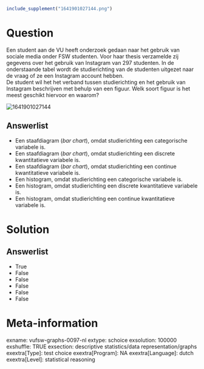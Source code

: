 ```r
include_supplement("1641901027144.png")
```

Question
========
Een student aan de VU heeft onderzoek gedaan naar het gebruik van
sociale media onder FSW studenten. Voor haar thesis verzamelde zij
gegevens over het gebruik van Instagram van 297 studenten. In de
onderstaande tabel wordt de studierichting van de studenten uitgezet
naar de vraag of ze een Instagram account hebben.  
De student wil het het verband tussen studierichting en het gebruik van
Instagram beschrijven met behulp van een figuur. Welk soort figuur is
het meest geschikt hiervoor en waarom?   
  
<img src="1641901027144.png" class="fr-fic fr-dii tvcss_2"
alt="1641901027144" />

Answerlist
----------
* Een staafdiagram (*bar chart*), omdat studierichting een categorische
  variabele is.
* Een staafdiagram (*bar chart*), omdat studierichting een discrete
  kwantitatieve variabele is.
* Een staafdiagram (*bar chart*), omdat studierichting een continue
  kwantitatieve variabele is.
* Een histogram, omdat studierichting een categorische variabele is.
* Een histogram, omdat studierichting een discrete kwantitatieve variabele
  is.
* Een histogram, omdat studierichting een continue kwantitatieve variabele
  is.

Solution
========










Answerlist
----------
* True
* False
* False
* False
* False
* False

Meta-information
================
exname: vufsw-graphs-0097-nl
extype: schoice
exsolution: 100000
exshuffle: TRUE
exsection: descriptive statistics/data representation/graphs
exextra[Type]: test choice
exextra[Program]: NA
exextra[Language]: dutch
exextra[Level]: statistical reasoning

